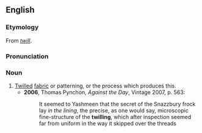 ==English==
===Etymology===
From ''[[twill]]''.

===Pronunciation===
{{IPA|/ˈtwɪlɪŋ/}}

===Noun===
{{en-noun}}

# [[twilled|Twilled]] [[fabric]] or patterning, or the process which produces this.
#*'''2006''', Thomas Pynchon, ''Against the Day'', Vintage 2007, p. 563:
#*:It seemed to Yashmeen that the secret of the Snazzbury frock lay ''in the lining'', the precise, as one would say, microscopic fine-structure of the '''twilling''', which after inspection seemed far from uniform in the way it skipped over the threads